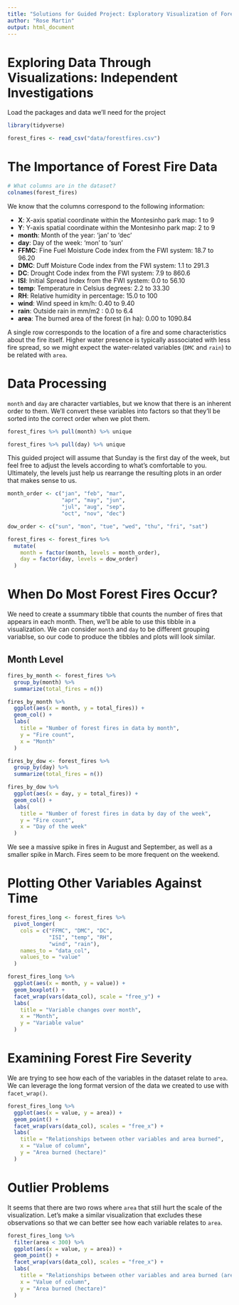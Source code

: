 ```yaml
---
title: "Solutions for Guided Project: Exploratory Visualization of Forest Fire Data"
author: "Rose Martin"
output: html_document
---
```


# Exploring Data Through Visualizations: Independent Investigations

Load the packages and data we'll need for the project

```r
library(tidyverse)

forest_fires <- read_csv("data/forestfires.csv")
```

# The Importance of Forest Fire Data

```r
# What columns are in the dataset?
colnames(forest_fires)
```

We know that the columns correspond to the following information:

* **X**: X-axis spatial coordinate within the Montesinho park map: 1 to 9 
* **Y**: Y-axis spatial coordinate within the Montesinho park map: 2 to 9 
* **month**: Month of the year: 'jan' to 'dec' 
* **day**: Day of the week: 'mon' to 'sun' 
* **FFMC**: Fine Fuel Moisture Code index from the FWI system: 18.7 to 96.20 
* **DMC**: Duff Moisture Code index from the FWI system: 1.1 to 291.3 
* **DC**: Drought Code index from the FWI system: 7.9 to 860.6 
* **ISI**: Initial Spread Index from the FWI system: 0.0 to 56.10 
* **temp**: Temperature in Celsius degrees: 2.2 to 33.30 
* **RH**: Relative humidity in percentage: 15.0 to 100 
* **wind**: Wind speed in km/h: 0.40 to 9.40 
* **rain**: Outside rain in mm/m2 : 0.0 to 6.4 
* **area**: The burned area of the forest (in ha): 0.00 to 1090.84 

A single row corresponds to the location of a fire and some characteristics about the fire itself. Higher water presence is typically asssociated with less fire spread, so we might expect the water-related variables (`DMC` and `rain`) to be related with `area`.

# Data Processing

`month` and `day` are character vartiables, but we know that there is an inherent order to them. We'll convert these variables into factors so that they'll be sorted into the correct order when we plot them.

```r
forest_fires %>% pull(month) %>% unique
```

```r
forest_fires %>% pull(day) %>% unique
```

This guided project will assume that Sunday is the first day of the week, but feel free to adjust the levels according to what's comfortable to you. Ultimately, the levels just help us rearrange the resulting plots in an order that makes sense to us.

```r
month_order <- c("jan", "feb", "mar",
                 "apr", "may", "jun",
                 "jul", "aug", "sep",
                 "oct", "nov", "dec")

dow_order <- c("sun", "mon", "tue", "wed", "thu", "fri", "sat")

forest_fires <- forest_fires %>% 
  mutate(
    month = factor(month, levels = month_order),
    day = factor(day, levels = dow_order)
  )
```

# When Do Most Forest Fires Occur?

We need to create a ssummary tibble that counts the number of fires that appears in each month. Then, we'll be able to use this tibble in a visualization. We can consider `month` and `day` to be different grouping variablse, so our code to produce the tibbles and plots will look similar.

## Month Level

```r
fires_by_month <- forest_fires %>%
  group_by(month) %>%
  summarize(total_fires = n())

fires_by_month %>% 
  ggplot(aes(x = month, y = total_fires)) +
  geom_col() +
  labs(
    title = "Number of forest fires in data by month",
    y = "Fire count",
    x = "Month"
  )
```

```r
fires_by_dow <- forest_fires %>%
  group_by(day) %>%
  summarize(total_fires = n())

fires_by_dow %>% 
  ggplot(aes(x = day, y = total_fires)) +
  geom_col() +
  labs(
    title = "Number of forest fires in data by day of the week",
    y = "Fire count",
    x = "Day of the week"
  )
```

We see a massive spike in fires in August and September, as well as a smaller spike in March. Fires seem to be more frequent on the weekend.

# Plotting Other Variables Against Time 

```r
forest_fires_long <- forest_fires %>% 
  pivot_longer(
    cols = c("FFMC", "DMC", "DC", 
             "ISI", "temp", "RH", 
             "wind", "rain"),
    names_to = "data_col",
    values_to = "value"
  )

forest_fires_long %>% 
  ggplot(aes(x = month, y = value)) +
  geom_boxplot() +
  facet_wrap(vars(data_col), scale = "free_y") +
  labs(
    title = "Variable changes over month",
    x = "Month",
    y = "Variable value"
  )
```

# Examining Forest Fire Severity

We are trying to see how each of the variables in the dataset relate to `area`. We can leverage the long format version of the data we created to use with `facet_wrap()`.

```r
forest_fires_long %>% 
  ggplot(aes(x = value, y = area)) +
  geom_point() +
  facet_wrap(vars(data_col), scales = "free_x") +
  labs(
    title = "Relationships between other variables and area burned",
    x = "Value of column",
    y = "Area burned (hectare)"
  )
```

# Outlier Problems

It seems that there are two rows where `area` that still hurt the scale of the visualization. Let's make a similar visualization that excludes these observations so that we can better see how each variable relates to `area`.

```r
forest_fires_long %>% 
  filter(area < 300) %>% 
  ggplot(aes(x = value, y = area)) +
  geom_point() +
  facet_wrap(vars(data_col), scales = "free_x") +
  labs(
    title = "Relationships between other variables and area burned (area < 300)",
    x = "Value of column",
    y = "Area burned (hectare)"
  )
```